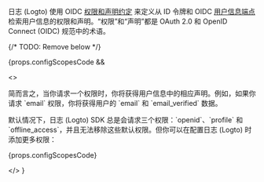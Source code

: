 
日志 (Logto) 使用 OIDC [权限和声明约定](https://openid.net/specs/openid-connect-core-1_0.html#Claims) 来定义从 ID 令牌和 OIDC <a href="https://openid.net/specs/openid-connect-core-1_0.html#UserInfo">用户信息端点</a>检索用户信息的权限和声明。“权限”和“声明”都是 OAuth 2.0 和 OpenID Connect (OIDC) 规范中的术语。

{/* TODO: Remove below */}

{props.configScopesCode &&

<>
<p>
简而言之，当你请求一个权限时，你将获得用户信息中的相应声明。例如，如果你请求 `email` 权限，你将获得用户的 `email` 和 `email_verified` 数据。
</p>

<p>
  默认情况下，日志 (Logto) SDK 总是会请求三个权限：`openid`、`profile` 和
  `offline_access`，并且无法移除这些默认权限。但你可以在配置日志 (Logto) 时添加更多权限：
</p>

{props.configScopesCode}

</>
}

<ScopeClaimList />
